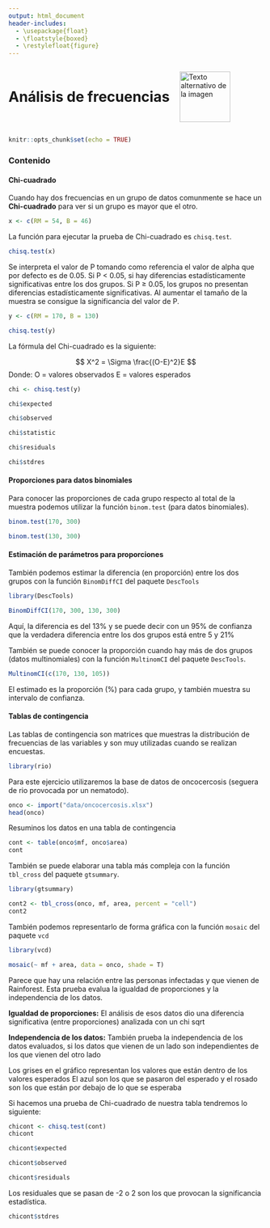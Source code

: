 ```yaml
---
output: html_document
header-includes:
  - \usepackage{float}
  - \floatstyle{boxed}
  - \restylefloat{figure}
---
```


<div style="display:flex; align-items:center;">
  <h1 style="margin:0;">Análisis de frecuencias</h1>
  <img src="Imagenes/HNBI_LOGO1.jpeg" alt="Texto alternativo de la imagen" style="width:100px; margin-left:20px;">
</div>

```r
knitr::opts_chunk$set(echo = TRUE)
```

### Contenido{.tabset .tabset-pills}

#### Chi-cuadrado

Cuando hay dos frecuencias en un grupo de datos comunmente se hace un **Chi-cuadrado** para ver si un grupo es mayor que el otro.

```r
x <- c(RM = 54, B = 46)
```

La función para ejecutar la prueba de Chi-cuadrado es `chisq.test`.

```r
chisq.test(x)
```

Se interpreta el valor de P tomando como referencia el valor de alpha que por defecto es de 0.05. Si P < 0.05, si hay diferencias estadísticamente significativas entre los dos grupos. Si P ≥ 0.05, los grupos no presentan diferencias estadísticamente significativas.
Al aumentar el tamaño de la muestra se consigue la significancia del valor de P.

```r
y <- c(RM = 170, B = 130)
```

```r
chisq.test(y)
```

La fórmula del Chi-cuadrado es la siguiente:

$$
X^2 = \Sigma \frac{(O-E)^2}E
$$
Donde:
  O = valores observados
  E = valores esperados
  
```r
chi <- chisq.test(y)
```

```r
chi$expected
```

```r
chi$observed
```

```r
chi$statistic
```

```r
chi$residuals
```

```r
chi$stdres
```

#### Proporciones para datos binomiales

Para conocer las proporciones de cada grupo respecto al total de la muestra podemos utilizar la función `binom.test` (para datos binomiales).

```r
binom.test(170, 300)
```

```r
binom.test(130, 300)
```

#### Estimación de parámetros para proporciones

También podemos estimar la diferencia (en proporción) entre los dos grupos con la función `BinomDiffCI` del paquete `DescTools`

```r
library(DescTools)
```

```r
BinomDiffCI(170, 300, 130, 300)
```

Aquí, la diferencia es del 13% y se puede decir con un 95% de confianza que la verdadera diferencia entre los dos grupos está entre 5 y 21%

También se puede conocer la proporción cuando hay más de dos grupos (datos multinomiales) con la función `MultinomCI` del paquete `DescTools`.

```r
MultinomCI(c(170, 130, 105))
```

El estimado es la proporción (%) para cada grupo, y también muestra su intervalo de confianza.

#### Tablas de contingencia

Las tablas de contingencia son matrices que muestras la distribución de frecuencias de las variables y son muy utilizadas cuando se realizan encuestas.

```r
library(rio)
```

Para este ejercicio utilizaremos la base de datos de oncocercosis (seguera de rio provocada por un nematodo).

```r
onco <- import("data/oncocercosis.xlsx")
head(onco)
```

Resuminos los datos en una tabla de contingencia

```r
cont <- table(onco$mf, onco$area)
cont
```

También se puede elaborar una tabla más compleja con la función `tbl_cross` del paquete `gtsummary`.

```r
library(gtsummary)
```

```r
cont2 <- tbl_cross(onco, mf, area, percent = "cell")
cont2
```

También podemos representarlo de forma gráfica con la función `mosaic` del paquete `vcd`

```r
library(vcd)
```

```r
mosaic(~ mf + area, data = onco, shade = T)
```

Parece que hay una relación entre las personas infectadas y que vienen de Rainforest. Esta prueba evalua la igualdad de proporciones y la independencia de los datos.

**Igualdad de proporciones:** El análisis de esos datos dio una diferencia significativa (entre proporciones) analizada con un chi sqrt

**Independencia de los datos:** También prueba la independencia de los datos evaluados, si los datos que vienen de un lado son independientes de los que vienen del otro lado

Los grises en el gráfico representan los valores que están dentro de los valores esperados
El azul son los que se pasaron del esperado y el rosado son los que están por debajo de lo que se esperaba

Si hacemos una prueba de Chi-cuadrado de nuestra tabla tendremos lo siguiente:

```r
chicont <- chisq.test(cont)
chicont
```

```r
chicont$expected
```

```r
chicont$observed
```

```r
chicont$residuals
```

Los residuales que se pasan de -2 o 2 son los que provocan la significancia estadística.

```r
chicont$stdres
```